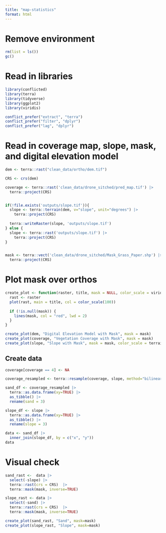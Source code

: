 ```yaml
---
title: "map-statistics"
format: html
---
```


# Remove environment

```r
rm(list = ls())
gc()  
```

# Read in libraries

```r
library(conflicted)
library(terra)
library(tidyverse)
library(ggplot2)
library(viridis)

conflict_prefer("extract", "terra")
conflict_prefer("filter", "dplyr")
conflict_prefer("lag", "dplyr")
```

# Read in coverage map, slope, mask, and digital elevation model

```r
dem <- terra::rast("clean_data/ortho/dem.tif")

CRS <- crs(dem)

coverage <- terra::rast('clean_data/drone_sitched/pred_map.tif') |>
  terra::project(CRS)


if(!file.exists('outputs/slope.tif')){
  slope <- terra::terrain(dem, v="slope", unit="degrees") |>
    terra::project(CRS)
  
  terra::writeRaster(slope, 'outputs/slope.tif')
} else {
  slope <- terra::rast('outputs/slope.tif') |>
    terra::project(CRS)
}


mask <- terra::vect('clean_data/drone_sitched/Mask_Grass_Paper.shp') |>
  terra::project(CRS)

```

# Plot mask over orthos

```r
create_plot <- function(raster, title, mask = NULL, color_scale = viridis::viridis) {
  rast <- raster
  plot(rast, main = title, col = color_scale(100))
  
  if (!is.null(mask)) {
    lines(mask, col = "red", lwd = 2)
  }
}

create_plot(dem, "Digital Elevation Model with Mask", mask = mask)
create_plot(coverage, "Vegetation Coverage with Mask", mask = mask)
create_plot(slope, "Slope with Mask", mask = mask, color_scale = terrain.colors)
```

## Create data

```r
coverage[coverage == 4] <- NA 

coverage_resampled <- terra::resample(coverage, slope, method="bilinear")

sand_df <- coverage_resampled |>
  terra::as.data.frame(xy=TRUE) |>
  as_tibble() |>
  rename(sand = 3)

slope_df <- slope |>
  terra::as.data.frame(xy=TRUE) |>
  as_tibble() |>
  rename(slope = 3)

data <- sand_df |> 
  inner_join(slope_df, by = c("x", "y"))
data
```

# Visual check

```r
sand_rast <-  data |>
  select(-slope) |>
  terra::rast(crs = CRS)  |>
  terra::mask(mask, inverse=TRUE)

slope_rast <- data |>
  select(-sand) |>
  terra::rast(crs = CRS)  |>
  terra::mask(mask, inverse=TRUE)

create_plot(sand_rast, "Sand", mask=mask)
create_plot(slope_rast, "Slope", mask=mask)
```

